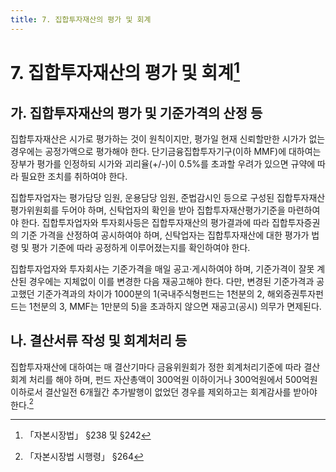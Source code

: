 ```yaml
---
title: 7. 집합투자재산의 평가 및 회계
---
```

# 7. 집합투자재산의 평가 및 회계[^1]

[^1]: 「자본시장법」 §238 및 §242

## 가. 집합투자재산의 평가 및 기준가격의 산정 등
집합투자재산은 시가로 평가하는 것이 원칙이지만, 평가일 현재 신뢰할만한 시가가 없는 경우에는 공정가액으로 평가해야 한다. 단기금융집합투자기구(이하 MMF)에 대하여는 장부가 평가를 인정하되 시가와 괴리율(+/-)이 0.5%를 초과할 우려가 있으면 규약에 따라 필요한 조치를 취하여야 한다.

집합투자업자는 평가담당 임원, 운용담당 임원, 준법감시인 등으로 구성된 집합투자재산 평가위원회를 두어야 하며, 신탁업자의 확인을 받아 집합투자재산평가기준을 마련하여야 한다. 집합투자업자와 투자회사등은 집합투자재산의 평가결과에 따라 집합투자증권의 기준 가격을 산정하여 공시하여야 하며, 신탁업자는 집합투자재산에 대한 평가가 법령 및 평가 기준에 따라 공정하게 이루어졌는지를 확인하여야 한다.

집합투자업자와 투자회사는 기준가격을 매일 공고·게시하여야 하며, 기준가격이 잘못 계산된 경우에는 지체없이 이를 변경한 다음 재공고해야 한다. 다만, 변경된 기준가격과 공고했던 기준가격과의 차이가 1000분의 1(국내주식형펀드는 1천분의 2, 해외증권투자펀드는 1천분의 3, MMF는 1만분의 5)을 초과하지 않으면 재공고(공시) 의무가 면제된다.

## 나. 결산서류 작성 및 회계처리 등
집합투자재산에 대하여는 매 결산기마다 금융위원회가 정한 회계처리기준에 따라 결산회계 처리를 해야 하며, 펀드 자산총액이 300억원 이하이거나 300억원에서 500억원 이하로서 결산일전 6개월간 추가발행이 없었던 경우를 제외하고는 회계감사를 받아야 한다.[^2]

[^2]: 「자본시장법 시행령」 §264
